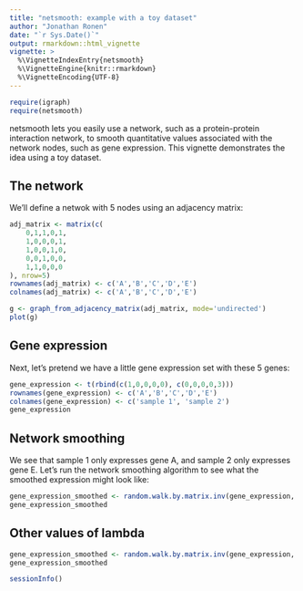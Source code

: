```yaml
---
title: "netsmooth: example with a toy dataset"
author: "Jonathan Ronen"
date: "`r Sys.Date()`"
output: rmarkdown::html_vignette
vignette: >
  %\VignetteIndexEntry{netsmooth}
  %\VignetteEngine{knitr::rmarkdown}
  %\VignetteEncoding{UTF-8}
---
```


```r
require(igraph)
require(netsmooth)
```


netsmooth lets you easily use a network, such as a protein-protein interaction network, to smooth quantitative values associated with the network nodes, such as gene expression. This vignette demonstrates the idea using a toy dataset.

## The network

We'll define a netwok with 5 nodes using an adjacency matrix:

```r
adj_matrix <- matrix(c(
    0,1,1,0,1,
    1,0,0,0,1,
    1,0,0,1,0,
    0,0,1,0,0,
    1,1,0,0,0
), nrow=5)
rownames(adj_matrix) <- c('A','B','C','D','E')
colnames(adj_matrix) <- c('A','B','C','D','E')

g <- graph_from_adjacency_matrix(adj_matrix, mode='undirected')
plot(g)
```


## Gene expression

Next, let's pretend we have a little gene expression set with these 5 genes:

```r
gene_expression <- t(rbind(c(1,0,0,0,0), c(0,0,0,0,3)))
rownames(gene_expression) <- c('A','B','C','D','E')
colnames(gene_expression) <- c('sample 1', 'sample 2')
gene_expression
```


## Network smoothing

We see that sample 1 only expresses gene A, and sample 2 only expresses gene E. Let's run the network smoothing algorithm to see what the smoothed expression might look like:

```r
gene_expression_smoothed <- random.walk.by.matrix.inv(gene_expression, adj_matrix, 0.1)
gene_expression_smoothed
```


## Other values of lambda

```r
gene_expression_smoothed <- random.walk.by.matrix.inv(gene_expression, adj_matrix, 0.9)
gene_expression_smoothed
```


```r
sessionInfo()
```

